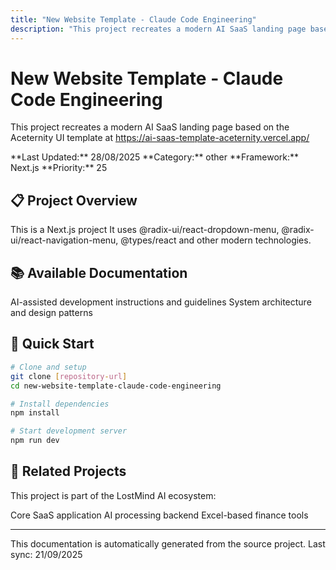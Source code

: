 ```yaml
---
title: "New Website Template - Claude Code Engineering"
description: "This project recreates a modern AI SaaS landing page based on the Aceternity UI template at https://ai-saas-template-aceternity.vercel.app/"
---
```


# New Website Template - Claude Code Engineering

This project recreates a modern AI SaaS landing page based on the Aceternity UI template at https://ai-saas-template-aceternity.vercel.app/

<Info>
**Last Updated:** 28/08/2025  
**Category:** other  
**Framework:** Next.js  
**Priority:** 25
</Info>

## 📋 Project Overview

This is a Next.js project It uses @radix-ui/react-dropdown-menu, @radix-ui/react-navigation-menu, @types/react and other modern technologies.

## 📚 Available Documentation

<CardGroup cols={2}>




  <Card title="🛠️ Development Guide" icon="code" href="./new-website-template-claude-code-engineering/development">
    AI-assisted development instructions and guidelines
  </Card>

  <Card title="🏗️ Architecture" icon="sitemap" href="./new-website-template-claude-code-engineering/architecture">
    System architecture and design patterns
  </Card>
</CardGroup>

## 🚀 Quick Start

```bash
# Clone and setup
git clone [repository-url]
cd new-website-template-claude-code-engineering

# Install dependencies
npm install

# Start development server
npm run dev
```

## 🔗 Related Projects

This project is part of the LostMind AI ecosystem:

<CardGroup cols={3}>
  <Card title="🚀 Main Platform" icon="rocket" href="../lostmindai-turborepo">
    Core SaaS application
  </Card>
  <Card title="🧠 RAG Backend" icon="brain" href="../back-end-architecture-for-turborepo-with-rag-embeddings">
    AI processing backend
  </Card>
  <Card title="📊 Finance Tools" icon="chart-line" href="../xlsm-core-app">
    Excel-based finance tools
  </Card>
</CardGroup>

---

<Note>
This documentation is automatically generated from the source project. 
Last sync: 21/09/2025
</Note>